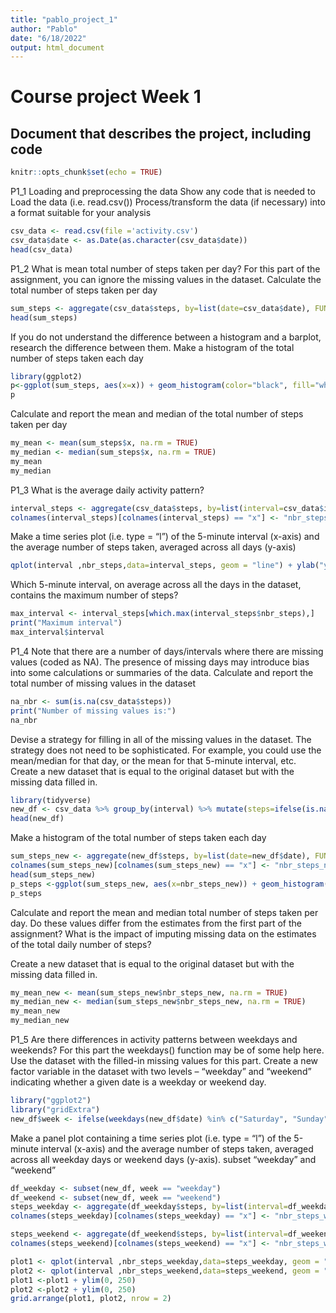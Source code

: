---
title: "pablo_project_1"
author: "Pablo"
date: "6/18/2022"
output: html_document
---
# Course project Week 1
## Document that describes the project, including code

```{r setup, include=FALSE}
knitr::opts_chunk$set(echo = TRUE)
```
P1_1
Loading and preprocessing the data
Show any code that is needed to
Load the data (i.e. read.csv())
Process/transform the data (if necessary) into a format suitable for your analysis
 

```{r}
csv_data <- read.csv(file ='activity.csv')
csv_data$date <- as.Date(as.character(csv_data$date))
head(csv_data)
```
P1_2
What is mean total number of steps taken per day?
For this part of the assignment, you can ignore the missing values in the dataset.
Calculate the total number of steps taken per day
```{r}
sum_steps <- aggregate(csv_data$steps, by=list(date=csv_data$date), FUN=sum, na.rm = TRUE)
head(sum_steps)

```
If you do not understand the difference between a histogram and a barplot,
research the difference between them.
Make a histogram of the total number of steps taken each day


```{r sum-steps GRAPH, echo=FALSE}
library(ggplot2)
p<-ggplot(sum_steps, aes(x=x)) + geom_histogram(color="black", fill="white")
p
```

Calculate and report the mean and median of the total number of steps taken per day
```{r}
my_mean <- mean(sum_steps$x, na.rm = TRUE)
my_median <- median(sum_steps$x, na.rm = TRUE)
my_mean
my_median
```
P1_3
What is the average daily activity pattern?

```{r}
interval_steps <- aggregate(csv_data$steps, by=list(interval=csv_data$interval), FUN=mean, na.rm = TRUE)
colnames(interval_steps)[colnames(interval_steps) == "x"] <- "nbr_steps"

```
Make a time series plot (i.e. type = "l") of the 5-minute interval (x-axis)
and the average number of steps taken, averaged across all days (y-axis) 
```{r nbr_steps GRAPH, echo=FALSE}
qplot(interval ,nbr_steps,data=interval_steps, geom = "line") + ylab("y")
```
Which 5-minute interval, on average across all the days in the dataset, contains the maximum number of steps?

```{r}
max_interval <- interval_steps[which.max(interval_steps$nbr_steps),]
print("Maximum interval")
max_interval$interval
```
P1_4
Note that there are a number of days/intervals where there are missing values
(coded as NA). The presence of missing days may introduce bias into some calculations or summaries of the data.
Calculate and report the total number of missing values in the dataset

```{r}
na_nbr <- sum(is.na(csv_data$steps))
print("Number of missing values is:")
na_nbr
```
Devise a strategy for filling in all of the missing values in the dataset.
The strategy does not need to be sophisticated. For example, you could use the mean/median for that day,
or the mean for that 5-minute interval, etc.
Create a new dataset that is equal to the original dataset but with the missing data filled in.
```{r}
library(tidyverse)
new_df <- csv_data %>% group_by(interval) %>% mutate(steps=ifelse(is.na(steps), mean(steps, na.rm=T), steps))
head(new_df)
```
Make a histogram of the total number of steps taken each day
```{r new_df, echo=FALSE}
sum_steps_new <- aggregate(new_df$steps, by=list(date=new_df$date), FUN=sum, na.rm = TRUE)
colnames(sum_steps_new)[colnames(sum_steps_new) == "x"] <- "nbr_steps_new"
head(sum_steps_new)
p_steps <-ggplot(sum_steps_new, aes(x=nbr_steps_new)) + geom_histogram(color="black", fill="white")
p_steps
```
Calculate and report the mean and median total number of steps taken per day. Do these values differ from the estimates from the first part of the assignment? What is the impact of imputing missing data on the estimates of the total daily number of steps?

Create a new dataset that is equal to the original dataset but with the missing data filled in.
```{r}
my_mean_new <- mean(sum_steps_new$nbr_steps_new, na.rm = TRUE)
my_median_new <- median(sum_steps_new$nbr_steps_new, na.rm = TRUE)
my_mean_new
my_median_new
```
P1_5
Are there differences in activity patterns between weekdays and weekends?
For this part the weekdays() function may be of some help here. Use the dataset with the filled-in missing values for this part.
Create a new factor variable in the dataset with two levels – “weekday” and “weekend” indicating whether a given date is a weekday or weekend day.
```{r}
library("ggplot2")
library("gridExtra")
new_df$week <- ifelse(weekdays(new_df$date) %in% c("Saturday", "Sunday"), "weekend", "weekday")
```
Make a panel plot containing a time series plot (i.e. type = "l") of the 5-minute interval (x-axis)
and the average number of steps taken, averaged across all weekday days or weekend days (y-axis).
subset "weekday" and "weekend"
```{r time series steps GRAPH, echo=FALSE}
df_weekday <- subset(new_df, week == "weekday")
df_weekend <- subset(new_df, week == "weekend")
steps_weekday <- aggregate(df_weekday$steps, by=list(interval=df_weekday$interval), FUN=mean, na.rm = TRUE)
colnames(steps_weekday)[colnames(steps_weekday) == "x"] <- "nbr_steps_weekday"

steps_weekend <- aggregate(df_weekend$steps, by=list(interval=df_weekend$interval), FUN=mean, na.rm = TRUE)
colnames(steps_weekend)[colnames(steps_weekend) == "x"] <- "nbr_steps_weekend"

plot1 <- qplot(interval ,nbr_steps_weekday,data=steps_weekday, geom = "line") + ylab("No of steps Weekday")
plot2 <- qplot(interval ,nbr_steps_weekend,data=steps_weekend, geom = "line") + ylab("No of of steps Weekend")
plot1 <-plot1 + ylim(0, 250)
plot2 <-plot2 + ylim(0, 250)
grid.arrange(plot1, plot2, nrow = 2)
```










